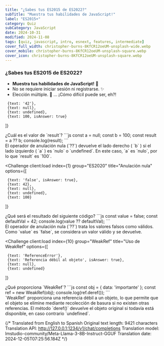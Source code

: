 ```yaml
---
title: "¿Sabes tus ES2015 de ES2022?"
subTitle: "Muestra tus habilidades de JavaScript!"
label: "ES2015+"
category: Quiz
subCategory: JavaScript
date: 2024-10-31
modified: 2024-11-08
tags: [quiz, javascript, intro, esnext, features, intermediate]
cover_full_width: christopher-burns-8KfCR12oeUM-unsplash-wide.webp
cover_mobile: christopher-burns-8KfCR12oeUM-unsplash-square.webp
cover_icon: christopher-burns-8KfCR12oeUM-unsplash-square.webp
---
```



### ¿Sabes tus ES2015 de ES2022?

* **Muestra tus habilidades de JavaScript!** 🚀
* No se requiere iniciar sesión ni registrarse. ✨
* Elección múltiple. 🤖  ... ¡Cómo difícil puede ser, eh?!

<QuizUI>
<Challenge
  client:load
  index={0}
  group="ES2020"
  title="Anulación nula"
  options={[

     {text: '42'},
     {text: null},
     {text: undefined},
     {text: 100, isAnswer: true}

   ]}
>
  <slot name="pregunta">
    <div className="pregunta">
      ¿Cuál es el valor de `result`?
      ```js
      const a = null;
      const b = 100;
      const result = a ?? b;
      console.log(result);
      ```
    </div>
  </slot>

  <slot name='hintas'>
  </slot>

  <slot name='explicación'>
    <div className="explicación">
      El operador de anulación nula (`??`) devuelve el lado derecho ( `b` ) si el lado izquierdo ( `a` ) es `nulo` o `undefined`. En este caso, `a` es `nulo`, por lo que `result` es `100`.
    </div>
  </slot>

</Challenge>

<Challenge
  client:load
  index={1}
  group="ES2020"
  title="Anulación nula"
  options={[

     {text: 'false', isAnswer: true},
     {text: 42},
     {text: null},
     {text: undefined},
     {text: 100}

   ]}
>
  <slot name="pregunta">
    <div className="pregunta">
      ¿Qué será el resultado del siguiente código?
      ```js
      const value = false;
      const defaultVal = 42;
      console.log(value ?? defaultVal);
      ```
    </div>
  </slot>

  <slot name='hintas'>
  </slot>

  <slot name='explicación'>
    <div className="explicación">
      El operador de anulación nula (`??`) trata los valores falsos como válidos. Como `value` es `false`, se considera un valor válido y se devuelve.
    </div>
  </slot>
</Challenge>

<Challenge
  client:load
  index={10}
  group="WeakRef"
  title="Uso de WeakRef"
  options={[

     {text: 'ReferenceError'},
     {text: 'Referencia débil al objeto', isAnswer: true},
     {text: null},
     {text: undefined}

   ]}
>
  <slot name="pregunta">
    <div className="pregunta">
      ¿Qué proporciona `WeakRef`?
      ```js
      const obj = { data: 'importante' };
      const ref = new WeakRef(obj);
      console.log(ref.deref());
      ```
    </div>
  </slot>

  <slot name='hintas'>
  </slot>

  <slot name='explicación'>
    <div className="explicación">
      `WeakRef` proporciona una referencia débil a un objeto, lo que permite que el objeto se elimine mediante recolección de basura si no existen otras referencias. El método `deref()` devuelve el objeto original si todavía está disponible, en caso contrario `undefined`.
    </div>
  </slot>

</Challenge>

</QuizUI>

{/* Translated from English to Spanish
Original text length: 9421 characters
Translation API: http://127.0.0.1:1234/v1/chat/completions
Translation model: lmstudio-community/Meta-Llama-3-8B-Instruct-GGUF
Translation date: 2024-12-05T07:25:56.184Z */}
